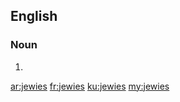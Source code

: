 {{also|Jewies}}
==English==

===Noun===
{{head|en|noun plural form}}

# {{plural of|jewie|lang=en}}

[[ar:jewies]]
[[fr:jewies]]
[[ku:jewies]]
[[my:jewies]]